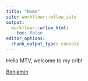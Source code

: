 ```yaml
---
title: "Home"
site: workflowr::wflow_site
output:
  workflowr::wflow_html:
    toc: false
editor_options:
  chunk_output_type: console
---
```


Hello MTV, welcome to my crib!

[Benjamin](https://btnicholson.github.io/myproject2/)
